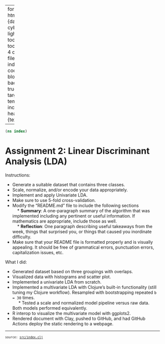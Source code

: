 
---
format:
  html:
    theme: {dark: cyborg, light: yeti}
    toc: true
    toc-depth: 4
    output-file: index.html
code-block-background: true
base-target-path: temp
include-in-header: {text: '<link rel = "icon" href = "data:," />'}

---
<style></style><style>.printedClojure .sourceCode {
  background-color: transparent;
  border-style: none;
}
</style>
<script src="index_files/md-default0.js" type="text/javascript"></script><script src="index_files/md-default1.js" type="text/javascript"></script>

::: {.sourceClojure}
```clojure
(ns index)
```
:::



# Assignment 2: Linear Discriminant Analysis (LDA)

Instructions:

* Generate a suitable dataset that contains three classes.
* Scale, normalize, and/or encode your data appropriately.
* Implement and apply Univariate LDA.
* Make sure to use 5-fold cross-validation.
* Modify the "README.md" file to include the following sections<br>
&nbsp;&nbsp;&nbsp;&nbsp;* **Summary**: A one-paragraph summary of the algorithm that was implemented including any pertinent or useful information. If mathematics are appropriate, include those as well.<br>
&nbsp;&nbsp;&nbsp;&nbsp;* **Reflection**: One paragraph describing useful takeaways from the week, things that surprised you, or things that caused you inordinate difficulty.
* Make sure that your README file is formatted properly and is visually appealing. It should be free of grammatical errors, punctuation errors, capitalization issues, etc.

What I did:

* Generated dataset based on three groupings with overlaps.
* Visualized data with histograms and scatter plot.
* Implemented a univariate LDA from scratch.
* Implemented a multivariate LDA with Clojure's built-in functionality (still tuning my Clojure workflow). Resampled with bootstrapping repeated `b = 30` times.<br>
&nbsp;&nbsp;&nbsp;&nbsp; * Tested a scale and normalized model pipeline versus raw data. Both models performed equivalently.
* R interop to visualize the multivariate model with ggplots2.
* Rendered document with Clay, pushed to GitHub, and had GitHub Actions deploy the static rendering to a webpage.

<div style="background-color:grey;height:2px;width:100%;"></div>

<div><pre><small><small>source: <a href="https://github.com/adabwana/linear-discriminate-analysis/blob/master/src/index.clj">src/index.clj</a></small></small></pre></div>